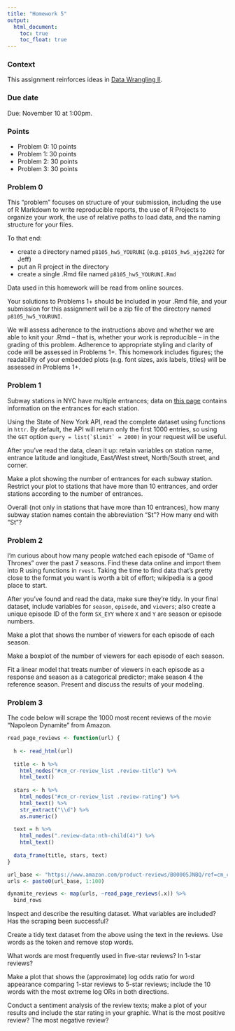 ```yaml
---
title: "Homework 5"
output:
  html_document: 
    toc: true
    toc_float: true
---
```


### Context

This assignment reinforces ideas in [Data Wrangling II](topic_data_wrangling_ii.html). 

### Due date

Due: November 10 at 1:00pm. 

### Points

* Problem 0: 10 points
* Problem 1: 30 points
* Problem 2: 30 points
* Problem 3: 30 points

### Problem 0

This "problem" focuses on structure of your submission, including the use of R Markdown to write reproducible reports, the use of R Projects to organize your work, the use of relative paths to load data, and the naming structure for your files. 

To that end: 

* create a directory named `p8105_hw5_YOURUNI` (e.g. `p8105_hw5_ajg2202` for Jeff)
* put an R project in the directory
* create a single .Rmd file named `p8105_hw5_YOURUNI.Rmd`

Data used in this homework will be read from online sources.

Your solutions to Problems 1+ should be included in your .Rmd file, and your submission for this assignment will be a zip file of the directory named `p8105_hw5_YOURUNI`. 

We will assess adherence to the instructions above and whether we are able to knit your .Rmd -- that is, whether your work is reproducible -- in the grading of this problem. Adherence to appropriate styling and clarity of code will be assessed in Problems 1+. This homework includes figures; the readability of your embedded plots (e.g. font sizes, axis labels, titles) will be assessed in Problems 1+. 


### Problem 1

Subway stations in NYC have multiple entrances; data on [this page](https://dev.socrata.com/foundry/data.ny.gov/hvwh-qtfg) contains information on the entrances for each station. 

Using the State of New York API, read the complete dataset using functions in `httr`. By default, the API will return only the first 1000 entries, so using the `GET` option ``query = list(`$limit` = 2000)`` in your request will be useful. 


After you've read the data, clean it up: retain variables on station name, entrance latitude and longitude, East/West street, North/South street, and corner. 

Make a plot showing the number of entrances for each subway station. Restrict your plot to stations that have more than 10 entrances, and order stations according to the number of entrances.

Overall (not only in stations that have more than 10 entrances), how many subway station names contain the abbreviation "St"? How many end with "St"?


### Problem 2

I'm curious about how many people watched each episode of "Game of Thrones" over the past 7 seasons. Find these data online and import them into R using functions in `rvest`. Taking the time to find data that's pretty close to the format you want is worth a bit of effort; wikipedia is a good place to start. 

After you've found and read the data, make sure they're tidy. In your final dataset, include variables for `season`, `episode`, and `viewers`; also create a unique episode ID of the form `SX_EYY` where `X` and `Y` are season or episode numbers.

Make a plot that shows the number of viewers for each episode of each season.

Make a boxplot of the number of viewers for each episode of each season.

Fit a linear model that treats number of viewers in each episode as a response and season as a categorical predictor; make season 4 the reference season. Present and discuss the results of your modeling. 


### Problem 3

The code below will scrape the 1000 most recent reviews of the movie "Napoleon Dynamite" from Amazon. 

```r
read_page_reviews <- function(url) {
  
  h <- read_html(url)
  
  title <- h %>%
    html_nodes("#cm_cr-review_list .review-title") %>%
    html_text()
  
  stars <- h %>%
    html_nodes("#cm_cr-review_list .review-rating") %>%
    html_text() %>%
    str_extract("\\d") %>%
    as.numeric()
  
  text = h %>%
    html_nodes(".review-data:nth-child(4)") %>%
    html_text()
  
  data_frame(title, stars, text)
}

url_base <- "https://www.amazon.com/product-reviews/B00005JNBQ/ref=cm_cr_arp_d_viewopt_rvwer?ie=UTF8&reviewerType=avp_only_reviews&sortBy=recent&pageNumber="
urls <- paste0(url_base, 1:100)

dynamite_reviews <- map(urls, ~read_page_reviews(.x)) %>% 
  bind_rows
```

Inspect and describe the resulting dataset. What variables are included? Has the scraping been successful?

Create a tidy text dataset from the above using the text in the reviews. Use words as the token and remove stop words. 

What words are most frequently used in five-star reviews? In 1-star reviews?

Make a plot that shows the (approximate) log odds ratio for word appearance comparing 1-star reviews to 5-star reviews; include the 10 words with the most extreme log ORs in both directions.

Conduct a sentiment analysis of the review texts; make a plot of your results and include the star rating in your graphic. What is the most positive review? The most negative review?



